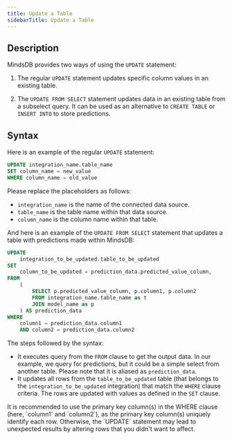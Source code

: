 ```yaml
---
title: Update a Table
sidebarTitle: Update a Table
---
```


## Description

MindsDB provides two ways of using the `UPDATE` statement:

1. The regular `UPDATE` statement updates specific column values in an existing table.

2. The `UPDATE FROM SELECT` statement updates data in an existing table from a subselect query. It can be used as an alternative to `CREATE TABLE` or `INSERT INTO` to store predictions.

## Syntax

Here is an example of the regular `UPDATE` statement:

```sql
UPDATE integration_name.table_name
SET column_name = new_value
WHERE column_name = old_value
```

<Info>
Please replace the placeholders as follows:

- `integration_name` is the name of the connected data source.
- `table_name` is the table name within that data source.
- `column_name` is the column name within that table.
</Info>

And here is an example of the `UPDATE FROM SELECT` statement that updates a table with predictions made within MindsDB:

```sql
UPDATE
    integration_to_be_updated.table_to_be_updated
SET
    column_to_be_updated = prediction_data.predicted_value_column,
FROM 
    (
        SELECT p.predicted_value_column, p.column1, p.column2
        FROM integration_name.table_name as t
        JOIN model_name as p
    ) AS prediction_data
WHERE
    column1 = prediction_data.column1
    AND column2 = prediction_data.column2
```

<Info>
The steps followed by the syntax:

- It executes query from the `FROM` clause to get the output data. In our example, we query for predictions, but it could be a simple select from another table. Please note that it is aliased as `prediction_data`.
- It updates all rows from the `table_to_be_updated` table (that belongs to the `integration_to_be_updated` integration) that match the `WHERE` clause criteria. The rows are updated with values as defined in the `SET` clause.
</Info>

<Tip>
It is recommended to use the primary key column(s) in the WHERE clause (here, `column1` and `column2`), as the primary key column(s) uniquely identify each row. Otherwise, the `UPDATE` statement may lead to unexpected results by altering rows that you didn't want to affect.
</Tip>
